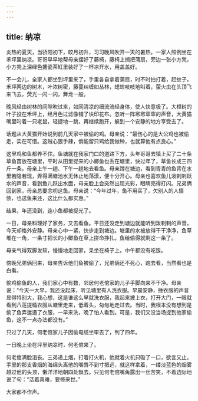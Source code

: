 ```yaml
---
---
---
```

title: 纳凉
---




炎热的夏天，当骄阳初下，皎月初升，习习晚风吹开一天的暑热，一家人照例坐在禾坪里纳凉。哥哥早早地帮母亲摆好了藤椅，藤椅上搁把蒲扇，旁边一张小方凳，小方凳上深绿色搪瓷茶缸里装好了一杯凉开水，用盖盖好。

不一会儿，全家人都坐到坪里来了，手里各自拿着蒲扇，时不时拍打着，赶蚊子。禾坪两边的树木，叶浓树密，藤蔓纠缠如丛林，蟋蟀吱吱地叫着，萤火虫在头顶飞来飞去，荧光一闪一闪，舞龙一般。

晚风经由树林的间隙吹过来，如同清凉的细流流经身体，使人快意极了。大樟树的叶子投在禾坪上，经月色过滤像铺了块印花布。忽听一阵窸窸窣窣的声音，大黄猫嘴里叼着一只老鼠，轻捷地一跳，再继续跑开，躲到一个安静的地方享受去了。

话题从大黄猫开始说到前几天家中被偷的鸡。母亲说：“最伤心的是大公鸡也被偷走，实在可惜。这贼心狠手辣，倘能留只鸡给我做种，也就算他有点良心。”

这里鸡和鱼都养不住。鱼塘就在我家门口的道路下方，头年哥哥去镇上买了二十条草鱼苗放在塘里，平时从田里捉来的小鲫鱼也丢在塘里，快过年了，草鱼长成三四斤一条。母亲上午一趟、下午一趟地去看鱼。母亲蹲在塘边，看到青青的鱼背在水里若隐若现，弄得满塘池水无休止地荡漾，便十分开心。母亲也喜欢鱼儿泼剌剌跃水的声音，看到鱼儿跃出水面，母亲脸上会突然出现光彩，眼睛亮得打闪。兄弟俩回到家，母亲总要念叨这鱼。母亲说：“今年过年，鱼不用买了，欠别人的人情债，也送鱼来还，这比什么都实惠。”

结果，年还没到，连小鱼都被捉光了。

一日，母亲料理好了家务，又去看鱼。平日还没走到塘边就能听到泼剌剌的声音，今天却格外安静。母亲心中一紧，快步走到塘边。塘里的水被放得干干净净，鱼草堆在一角，一条寸把长的小鲫鱼在草上拼命挣扎。鱼给偷得就剩这一条了。

母亲气得双脚发软，慢慢地走回家，呆坐在椅子上。中午都没有吃饭。

傍晚兄弟俩回来，母亲告诉他们鱼被偷了，兄弟俩还不死心，跑去看，当然看也是白看。

偷鸡偷鱼的人，我们家心中有数，邻居何老倌家的儿子手脚向来不干净。母亲说：“今天一大早，我还没起床，听见塘里有人洗衣服。早晨安静，捶衣服的声音显得特别大，我心想，这是谁这么早就洗衣服，我起来披上衣，打开大门，一眼就看到八莲提桶衣服从塘里走来，低着头，匆匆地走过去。当时，我根本没有想到是偷了鱼弄邋遢了衣服，一早来洗，晚了怕人看到。可是，我们又没当场捉到他家偷鱼，这不一点办法都没有。”

只过了几天，何老倌家儿子因偷电缆坐牢去了，判了四年。

一日晚上坐在坪里纳凉时，何老倌来了。

何老倌满脸沮丧。三弟递上烟，打着打火机，他就着火机只吸了一口，欲言又止。手里的那支香烟的海绵头离他的嘴唇不到寸把远，就这样拿着，一缕淡蓝色的烟雾越过他的头顶，懒洋洋地朝四处飘去。只见何老倌嘴角露出一丝苦笑，不着边际地说了句：“活着真难，要修来世。”

大家都不作声。
